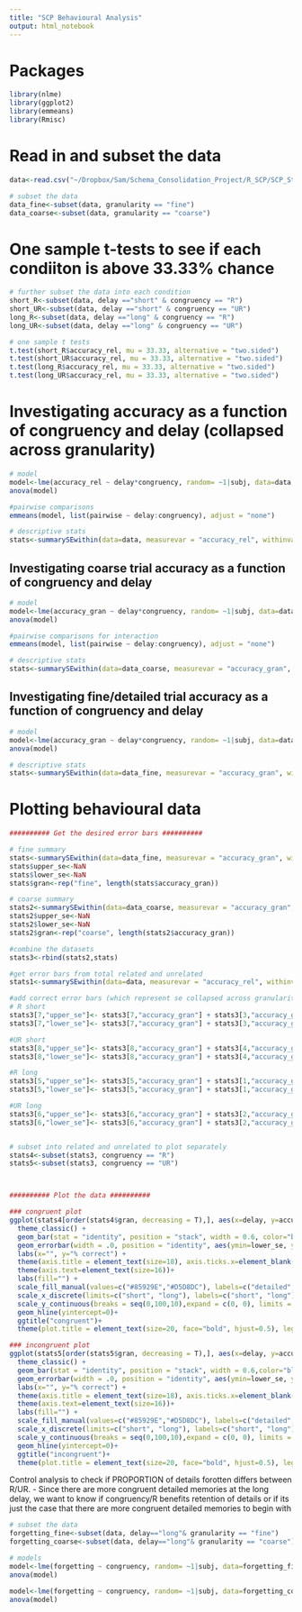 ```yaml
---
title: "SCP Behavioural Analysis"
output: html_notebook
---
```


# Packages
```r
library(nlme)
library(ggplot2)
library(emmeans)
library(Rmisc)
```

# Read in and subset the data
```r
data<-read.csv("~/Dropbox/Sam/Schema_Consolidation_Project/R_SCP/SCP_StatsModels_clean/SCP_behavioural_data.csv")

# subset the data
data_fine<-subset(data, granularity == "fine")
data_coarse<-subset(data, granularity == "coarse")

```

# One sample t-tests to see if each condiiton is above 33.33% chance
```r
# further subset the data into each condition 
short_R<-subset(data, delay =="short" & congruency == "R")
short_UR<-subset(data, delay =="short" & congruency == "UR")
long_R<-subset(data, delay =="long" & congruency == "R")
long_UR<-subset(data, delay =="long" & congruency == "UR")

# one sample t tests
t.test(short_R$accuracy_rel, mu = 33.33, alternative = "two.sided")
t.test(short_UR$accuracy_rel, mu = 33.33, alternative = "two.sided")
t.test(long_R$accuracy_rel, mu = 33.33, alternative = "two.sided")
t.test(long_UR$accuracy_rel, mu = 33.33, alternative = "two.sided")

```

# Investigating accuracy as a function of congruency and delay (collapsed across granularity)
```r
# model 
model<-lme(accuracy_rel ~ delay*congruency, random= ~1|subj, data=data, na.action=na.omit)
anova(model)

#pairwise comparisons 
emmeans(model, list(pairwise ~ delay:congruency), adjust = "none") 

# descriptive stats
stats<-summarySEwithin(data=data, measurevar = "accuracy_rel", withinvars = c("delay","congruency"), idvar = "subj", na.rm=TRUE)

```

## Investigating coarse trial accuracy as a function of congruency and delay
```r
# model
model<-lme(accuracy_gran ~ delay*congruency, random= ~1|subj, data=data_coarse, na.action=na.omit)
anova(model)

#pairwise comparisons for interaction 
emmeans(model, list(pairwise ~ delay:congruency), adjust = "none") 

# descriptive stats
stats<-summarySEwithin(data=data_coarse, measurevar = "accuracy_gran", withinvars = c("delay","congruency"), idvar = "subj", na.rm=TRUE)

```

## Investigating fine/detailed trial accuracy as a function of congruency and delay
```r
# model 
model<-lme(accuracy_gran ~ delay*congruency, random= ~1|subj, data=data_fine, na.action=na.omit)
anova(model)

# descriptive stats
stats<-summarySEwithin(data=data_fine, measurevar = "accuracy_gran", withinvars = c("delay","congruency"), idvar = "subj", na.rm=TRUE)

```


# Plotting behavioural data
```r

########## Get the desired error bars ##########

# fine summary 
stats<-summarySEwithin(data=data_fine, measurevar = "accuracy_gran", withinvars = c("delay","congruency"), idvar = "subj", na.rm=TRUE)
stats$upper_se<-NaN
stats$lower_se<-NaN
stats$gran<-rep("fine", length(stats$accuracy_gran))

# coarse summary
stats2<-summarySEwithin(data=data_coarse, measurevar = "accuracy_gran", withinvars = c("delay","congruency"), idvar = "subj", na.rm=TRUE)
stats2$upper_se<-NaN
stats2$lower_se<-NaN
stats2$gran<-rep("coarse", length(stats2$accuracy_gran))

#combine the datasets 
stats3<-rbind(stats2,stats)

#get error bars from total related and unrelated 
stats1<-summarySEwithin(data=data, measurevar = "accuracy_rel", withinvars = c("delay","congruency"), idvar = "subj", na.rm=TRUE)

#add correct error bars (which represent se collapsed across granularity) to the datset 
# R short 
stats3[7,"upper_se"]<- stats3[7,"accuracy_gran"] + stats3[3,"accuracy_gran"] + stats1[3,"se"]
stats3[7,"lower_se"]<- stats3[7,"accuracy_gran"] + stats3[3,"accuracy_gran"] - stats1[3,"se"]

#UR short
stats3[8,"upper_se"]<- stats3[8,"accuracy_gran"] + stats3[4,"accuracy_gran"] + stats1[4,"se"]
stats3[8,"lower_se"]<- stats3[8,"accuracy_gran"] + stats3[4,"accuracy_gran"] - stats1[4,"se"]

#R long
stats3[5,"upper_se"]<- stats3[5,"accuracy_gran"] + stats3[1,"accuracy_gran"] + stats1[1,"se"]
stats3[5,"lower_se"]<- stats3[5,"accuracy_gran"] + stats3[1,"accuracy_gran"] - stats1[1,"se"]

#UR long
stats3[6,"upper_se"]<- stats3[6,"accuracy_gran"] + stats3[2,"accuracy_gran"] + stats1[2,"se"]
stats3[6,"lower_se"]<- stats3[6,"accuracy_gran"] + stats3[2,"accuracy_gran"] - stats1[2,"se"]


# subset into related and unrelated to plot separately 
stats4<-subset(stats3, congruency == "R")
stats5<-subset(stats3, congruency == "UR") 



########## Plot the data ##########

### congruent plot 
ggplot(stats4[order(stats4$gran, decreasing = T),], aes(x=delay, y=accuracy_gran, fill=factor(gran, levels=c("fine","coarse")))) + 
  theme_classic() +
  geom_bar(stat = "identity", position = "stack", width = 0.6, color="black") + 
  geom_errorbar(width = .0, position = "identity", aes(ymin=lower_se, ymax=upper_se))+
  labs(x="", y="% correct") +
  theme(axis.title = element_text(size=18), axis.ticks.x=element_blank()) +
  theme(axis.text=element_text(size=16))+
  labs(fill="") +
  scale_fill_manual(values=c("#85929E","#D5D8DC"), labels=c("detailed","coarse"))+ ## for manuscript
  scale_x_discrete(limits=c("short", "long"), labels=c("short", "long"))+
  scale_y_continuous(breaks = seq(0,100,10),expand = c(0, 0), limits = c(0,100))+
  geom_hline(yintercept=0)+
  ggtitle("congruent")+
  theme(plot.title = element_text(size=20, face="bold", hjust=0.5), legend.text=element_text(size=16), legend.position = "bottom")

### incongruent plot 
ggplot(stats5[order(stats5$gran, decreasing = T),], aes(x=delay, y=accuracy_gran, fill=factor(gran, levels=c("fine","coarse")))) + 
  theme_classic() +
  geom_bar(stat = "identity", position = "stack", width = 0.6,color="black") + 
  geom_errorbar(width = .0, position = "identity", aes(ymin=lower_se, ymax=upper_se))+
  labs(x="", y="% correct") +
  theme(axis.title = element_text(size=18), axis.ticks.x=element_blank()) +
  theme(axis.text=element_text(size=16))+
  labs(fill="") +
  scale_fill_manual(values=c("#85929E","#D5D8DC"), labels=c("detailed","coarse"))+ ## manuscript 
  scale_x_discrete(limits=c("short", "long"), labels=c("short", "long"))+
  scale_y_continuous(breaks = seq(0,100,10),expand = c(0, 0), limits = c(0,100))+
  geom_hline(yintercept=0)+
  ggtitle("incongruent")+
  theme(plot.title = element_text(size=20, face="bold", hjust=0.5), legend.text=element_text(size=16), legend.position = "bottom")

```


Control analysis to check if PROPORTION of details forotten differs between R/UR. 
- Since there are more congruent detailed memories at the long delay, we want to know if congruency/R benefits retention of details or if its just the case that there are more congruent detailed memories to begin with 
```r
# subset the data
forgetting_fine<-subset(data, delay=="long"& granularity == "fine")
forgetting_coarse<-subset(data, delay=="long"& granularity == "coarse")

# models
model<-lme(forgetting ~ congruency, random= ~1|subj, data=forgetting_fine, na.action=na.omit)
anova(model)

model<-lme(forgetting ~ congruency, random= ~1|subj, data=forgetting_coarse, na.action=na.omit)
anova(model)

```




